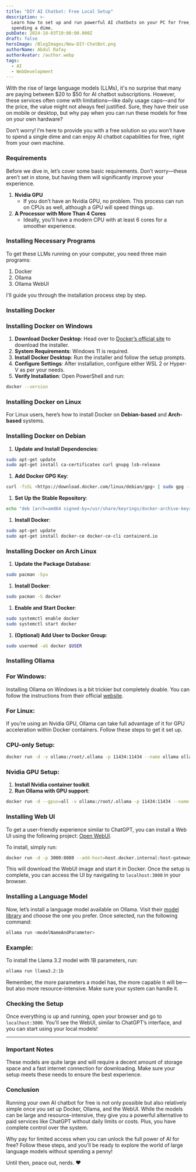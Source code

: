 ```yaml
---
title: "DIY AI Chatbot: Free Local Setup"
description: >-
  Learn how to set up and run powerful AI chatbots on your PC for free, without
  spending a dime.
pubDate: 2024-10-03T19:00:00.000Z
draft: false
heroImage: /BlogImages/New-DIY-ChatBot.png
authorName: Abdul Rafay
authorAvatar: /author.webp
tags:
  - AI
  - WebDevelopment
---
```


With the rise of large language models (LLMs), it's no surprise that many are paying between $20 to $50 for AI chatbot subscriptions. However, these services often come with limitations—like daily usage caps—and for the price, the value might not always feel justified. Sure, they have their use on mobile or desktop, but why pay when you can run these models for free on your own hardware?

Don’t worry! I’m here to provide you with a free solution so you won’t have to spend a single dime and can enjoy AI chatbot capabilities for free, right from your own machine.

### Requirements

Before we dive in, let’s cover some basic requirements. Don’t worry—these aren’t set in stone, but having them will significantly improve your experience.

1. **Nvidia GPU**
   - If you don’t have an Nvidia GPU, no problem. This process can run on CPUs as well, although a GPU will speed things up.
2. **A Processor with More Than 4 Cores**
   - Ideally, you'll have a modern CPU with at least 6 cores for a smoother experience.

### Installing Necessary Programs

To get these LLMs running on your computer, you need three main programs:

1. Docker
2. Ollama
3. Ollama WebUI

I'll guide you through the installation process step by step.

### Installing Docker

### Installing Docker on Windows

1. **Download Docker Desktop**: Head over to [Docker’s official site](https://docs.docker.com/desktop/install/windows-install/) to download the installer.
2. **System Requirements**: Windows 11 is required.
3. **Install Docker Desktop**: Run the installer and follow the setup prompts.
4. **Configure Settings**: After installation, configure either WSL 2 or Hyper-V as per your needs.
5. **Verify Installation**: Open PowerShell and run:

```bash
docker --version
```

### Installing Docker on Linux

For Linux users, here’s how to install Docker on **Debian-based** and **Arch-based** systems.

### Installing Docker on Debian

1. **Update and Install Dependencies**:

```bash
sudo apt-get update
sudo apt-get install ca-certificates curl gnupg lsb-release
```

1. **Add Docker GPG Key**:

```bash
curl -fsSL <https://download.docker.com/linux/debian/gpg> | sudo gpg --dearmor -o /usr/share/keyrings/docker-archive-keyring.gpg
```

1. **Set Up the Stable Repository**:

```bash
echo "deb [arch=amd64 signed-by=/usr/share/keyrings/docker-archive-keyring.gpg] <https://download.docker.com/linux/debian> $(lsb_release -cs) stable" | sudo tee /etc/apt/sources.list.d/docker.list > /dev/null
```

1. **Install Docker**:

```bash
sudo apt-get update
sudo apt-get install docker-ce docker-ce-cli containerd.io
```

### Installing Docker on Arch Linux

1. **Update the Package Database**:

```bash
sudo pacman -Syu
```

1. **Install Docker**:

```bash
sudo pacman -S docker
```

1. **Enable and Start Docker**:

```bash
sudo systemctl enable docker
sudo systemctl start docker
```

1. **(Optional) Add User to Docker Group**:

```bash
sudo usermod -aG docker $USER
```

### Installing Ollama

### For Windows:

Installing Ollama on Windows is a bit trickier but completely doable. You can follow the instructions from their official [website](https://ollama.com/download/windows).

### For Linux:

If you’re using an Nvidia GPU, Ollama can take full advantage of it for GPU acceleration within Docker containers. Follow these steps to get it set up.

### CPU-only Setup:

```bash
docker run -d -v ollama:/root/.ollama -p 11434:11434 --name ollama ollama/ollama
```

### Nvidia GPU Setup:

1. **Install Nvidia container toolkit**.
2. **Run Ollama with GPU support**:

```bash
docker run -d --gpus=all -v ollama:/root/.ollama -p 11434:11434 --name ollama ollama/ollama
```

### Installing Web UI

To get a user-friendly experience similar to ChatGPT, you can install a Web UI using the following project: [Open WebUI](https://github.com/open-webui/open-webui).

To install, simply run:

```bash
docker run -d -p 3000:8080 --add-host=host.docker.internal:host-gateway -v open-webui:/app/backend/data --name open-webui --restart always ghcr.io/open-webui/open-webui:main
```

This will download the WebUI image and start it in Docker. Once the setup is complete, you can access the UI by navigating to `localhost:3000` in your browser.

### Installing a Language Model

Now, let’s install a language model available on Ollama. Visit their [model library](https://ollama.com/library) and choose the one you prefer. Once selected, run the following command:

```bash
ollama run <modelNameAndParameter>
```

### Example:

To install the Llama 3.2 model with 1B parameters, run:

```bash
ollama run llama3.2:1b
```

Remember, the more parameters a model has, the more capable it will be—but also more resource-intensive. Make sure your system can handle it.

### Checking the Setup

Once everything is up and running, open your browser and go to `localhost:3000`. You'll see the WebUI, similar to ChatGPT’s interface, and you can start using your local models!

---

### Important Notes

These models are quite large and will require a decent amount of storage space and a fast internet connection for downloading. Make sure your setup meets these needs to ensure the best experience.

### Conclusion

Running your own AI chatbot for free is not only possible but also relatively simple once you set up Docker, Ollama, and the WebUI. While the models can be large and resource-intensive, they give you a powerful alternative to paid services like ChatGPT without daily limits or costs. Plus, you have complete control over the system.

Why pay for limited access when you can unlock the full power of AI for free? Follow these steps, and you'll be ready to explore the world of large language models without spending a penny!

Until then, peace out, nerds. ❤️

